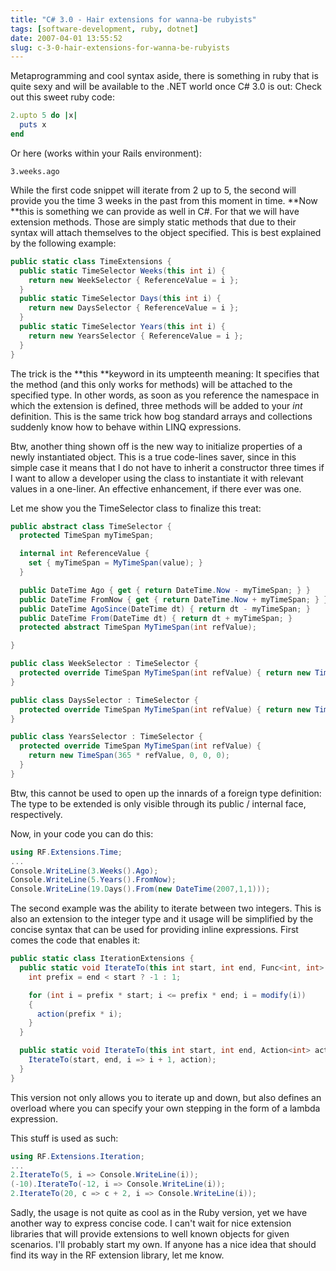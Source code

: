 ```yaml
---
title: "C# 3.0 - Hair extensions for wanna-be rubyists"
tags: [software-development, ruby, dotnet]
date: 2007-04-01 13:55:52
slug: c-3-0-hair-extensions-for-wanna-be-rubyists
---
```


Metaprogramming and cool syntax aside, there is something in ruby that is quite sexy and will be available to the .NET world once C# 3.0 is out: Check out this sweet ruby code:

```ruby
2.upto 5 do |x|
  puts x
end
```

Or here (works within your Rails environment):


    3.weeks.ago


While the first code snippet will iterate from 2 up to 5, the second will provide you the time 3 weeks in the past from this moment in time. **Now **this is something we can provide as well in C#. For that we will have extension methods. Those are simply static methods that due to their syntax will attach themselves to the object specified. This is best explained by the following example: 

```csharp
public static class TimeExtensions {
  public static TimeSelector Weeks(this int i) {
    return new WeekSelector { ReferenceValue = i };
  }
  public static TimeSelector Days(this int i) {
    return new DaysSelector { ReferenceValue = i };
  }
  public static TimeSelector Years(this int i) {
    return new YearsSelector { ReferenceValue = i };
  }
}
```

The trick is the **this **keyword in its umpteenth meaning: It specifies that the method (and this only works for methods) will be attached to the specified type. In other words, as soon as you reference the namespace in which the extension is defined, three methods will be added to your _int_ definition. This is the same trick how bog standard arrays and collections suddenly know how to behave within LINQ expressions.

Btw, another thing shown off is the new way to initialize properties of a newly instantiated object. This is a true code-lines saver, since in this simple case it means that I do not have to inherit a constructor three times if I want to allow a developer using the class to instantiate it with relevant values in a one-liner. An effective enhancement, if there ever was one.

Let me show you the TimeSelector class to finalize this treat:

```csharp
public abstract class TimeSelector {
  protected TimeSpan myTimeSpan;

  internal int ReferenceValue {
    set { myTimeSpan = MyTimeSpan(value); }
  }

  public DateTime Ago { get { return DateTime.Now - myTimeSpan; } }
  public DateTime FromNow { get { return DateTime.Now + myTimeSpan; } }
  public DateTime AgoSince(DateTime dt) { return dt - myTimeSpan; }
  public DateTime From(DateTime dt) { return dt + myTimeSpan; }
  protected abstract TimeSpan MyTimeSpan(int refValue);

}

public class WeekSelector : TimeSelector {
  protected override TimeSpan MyTimeSpan(int refValue) { return new TimeSpan(7 * refValue, 0, 0, 0); }
}

public class DaysSelector : TimeSelector {
  protected override TimeSpan MyTimeSpan(int refValue) { return new TimeSpan(refValue, 0, 0, 0); }
}

public class YearsSelector : TimeSelector {
  protected override TimeSpan MyTimeSpan(int refValue) {
    return new TimeSpan(365 * refValue, 0, 0, 0);
  }
}
```

Btw, this cannot be used to open up the innards of a foreign type definition: The type to be extended is only visible through its public / internal face, respectively.

Now, in your code you can do this:

```csharp
using RF.Extensions.Time;
...
Console.WriteLine(3.Weeks().Ago);
Console.WriteLine(5.Years().FromNow);
Console.WriteLine(19.Days().From(new DateTime(2007,1,1)));
```

The second example was the ability to iterate between two integers. This is also an extension to the integer type and it usage will be simplified by the concise syntax that can be used for providing inline expressions. First comes the code that enables it:

```csharp
public static class IterationExtensions {
  public static void IterateTo(this int start, int end, Func<int, int> modify, Action<int> action) {
    int prefix = end < start ? -1 : 1;

    for (int i = prefix * start; i <= prefix * end; i = modify(i))
    {
      action(prefix * i);
    }
  }

  public static void IterateTo(this int start, int end, Action<int> action) {
    IterateTo(start, end, i => i + 1, action);
  }
}
```

This version not only allows you to iterate up and down, but also defines an overload where you can specify your own stepping in the form of a lambda expression.

This stuff is used as such:

```csharp
using RF.Extensions.Iteration;
...
2.IterateTo(5, i => Console.WriteLine(i));
(-10).IterateTo(-12, i => Console.WriteLine(i));
2.IterateTo(20, c => c + 2, i => Console.WriteLine(i));
```

Sadly, the usage is not quite as cool as in the Ruby version, yet we have another way to express concise code. I can't wait for nice extension libraries that will provide extensions to well known objects for given scenarios. I'll probably start my own. If anyone has a nice idea that should find its way in the RF extension library, let me know.